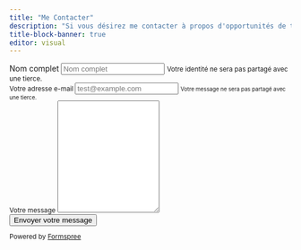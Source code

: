 ```yaml
---
title: "Me Contacter"
description: "Si vous désirez me contacter à propos d'opportunités de travailler ensemble ou de demandes de tutorat, freelance,bien vouloir remplir ce formulaire. **Ce dernier n'est pas destiné à demander de l'aide**. Merci de comprendre."
title-block-banner: true
editor: visual
---
```


```{=html}
<form action="https://formspree.io/f/xlevbykp" class="extra-padding" method="POST">
    
    <div class="form-group">
      
        <label for="name"> Nom complet </label>
        <input type="name" class="form-control" id="name" name="_name" ngModel="reply" aria-describedby="Name" placeholder="Nom complet">
        <small id="name" class="form-text text-muted"> Votre identité ne sera pas partagé avec une tierce.
    <div class="form-group">
      
        <label for="replyTo"> Votre adresse e-mail </label>
        <input type="email" class="form-control" id="replyTo" name="_replyto" ngModel="reply" aria-describedby="emailHelp" placeholder="test@example.com">
        <small id="emailHelp" class="form-text text-muted"> Votre message ne sera pas partagé avec une tierce. </small>
    </div>
    <div class="form-group">
        <label for="message"> Votre message </label>
        <textarea name="message" style="height:200px" class="form-control" id="message" placeholder="Bonjour! Je vous contacte parce que..."> </textarea>
    </div>
    <button type="submit" class="button"> Envoyer votre message </button>
</form>
```
Powered by [Formspree](https://formspree.io "Formspree")
